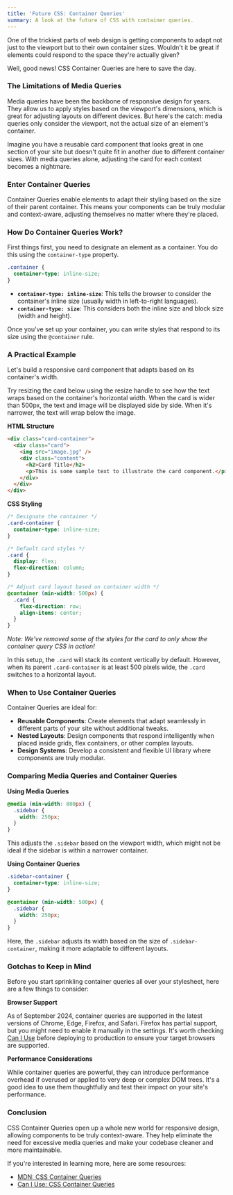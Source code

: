 ```yaml
---
title: 'Future CSS: Container Queries'
summary: A look at the future of CSS with container queries.
---
```


One of the trickiest parts of web design is getting components to adapt not just to the viewport but to their own container sizes. Wouldn't it be great if elements could respond to the space they're actually given?

Well, good news! CSS Container Queries are here to save the day.

### The Limitations of Media Queries

Media queries have been the backbone of responsive design for years. They allow us to apply styles based on the viewport's dimensions, which is great for adjusting layouts on different devices. But here's the catch: media queries only consider the viewport, not the actual size of an element's container.

Imagine you have a reusable card component that looks great in one section of your site but doesn't quite fit in another due to different container sizes. With media queries alone, adjusting the card for each context becomes a nightmare.

### Enter Container Queries

Container Queries enable elements to adapt their styling based on the size of their parent container. This means your components can be truly modular and context-aware, adjusting themselves no matter where they're placed.

### How Do Container Queries Work?

First things first, you need to designate an element as a container. You do this using the `container-type` property.

```css
.container {
  container-type: inline-size;
}
```

- **`container-type: inline-size`**: This tells the browser to consider the container's inline size (usually width in left-to-right languages).
- **`container-type: size`**: This considers both the inline size and block size (width and height).

Once you've set up your container, you can write styles that respond to its size using the `@container` rule.

### A Practical Example

Let's build a responsive card component that adapts based on its container's width.

Try resizing the card below using the resize handle to see how the text wraps based on the container's horizontal width. When the card is wider than 500px, the text and image will be displayed side by side. When it's narrower, the text will wrap below the image.

<ContainerQueryDemo />

**HTML Structure**

```html
<div class="card-container">
  <div class="card">
    <img src="image.jpg" />
    <div class="content">
      <h2>Card Title</h2>
      <p>This is some sample text to illustrate the card component.</p>
    </div>
  </div>
</div>
```

**CSS Styling**

```css
/* Designate the container */
.card-container {
  container-type: inline-size;
}

/* Default card styles */
.card {
  display: flex;
  flex-direction: column;
}

/* Adjust card layout based on container width */
@container (min-width: 500px) {
  .card {
    flex-direction: row;
    align-items: center;
  }
}
```

_Note: We've removed some of the styles for the card to only show the container query CSS in action!_

In this setup, the `.card` will stack its content vertically by default. However, when its parent `.card-container` is at least 500 pixels wide, the `.card` switches to a horizontal layout.

### When to Use Container Queries

Container Queries are ideal for:

- **Reusable Components**: Create elements that adapt seamlessly in different parts of your site without additional tweaks.
- **Nested Layouts**: Design components that respond intelligently when placed inside grids, flex containers, or other complex layouts.
- **Design Systems**: Develop a consistent and flexible UI library where components are truly modular.

### Comparing Media Queries and Container Queries

**Using Media Queries**

```css
@media (min-width: 800px) {
  .sidebar {
    width: 250px;
  }
}
```

This adjusts the `.sidebar` based on the viewport width, which might not be ideal if the sidebar is within a narrower container.

**Using Container Queries**

```css
.sidebar-container {
  container-type: inline-size;
}

@container (min-width: 500px) {
  .sidebar {
    width: 250px;
  }
}
```

Here, the `.sidebar` adjusts its width based on the size of `.sidebar-container`, making it more adaptable to different layouts.

### Gotchas to Keep in Mind

Before you start sprinkling container queries all over your stylesheet, here are a few things to consider:

**Browser Support**

As of September 2024, container queries are supported in the latest versions of Chrome, Edge, Firefox, and Safari. Firefox has partial support, but you might need to enable it manually in the settings. It's worth checking [Can I Use](https://caniuse.com/css-container-queries) before deploying to production to ensure your target browsers are supported.

**Performance Considerations**

While container queries are powerful, they can introduce performance overhead if overused or applied to very deep or complex DOM trees. It's a good idea to use them thoughtfully and test their impact on your site's performance.

### Conclusion

CSS Container Queries open up a whole new world for responsive design, allowing components to be truly context-aware. They help eliminate the need for excessive media queries and make your codebase cleaner and more maintainable.

If you're interested in learning more, here are some resources:

- [MDN: CSS Container Queries](https://developer.mozilla.org/en-US/docs/Web/CSS/CSS_Container_Queries)
- [Can I Use: CSS Container Queries](https://caniuse.com/css-container-queries)
